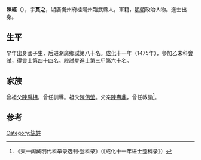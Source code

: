 {{Otheruses|other=名为陳經的其他人物|陳經}}

'''陳經'''（{{bd|1443年||？}}），字'''貫之'''，湖廣衡州府桂陽州臨武縣人，軍籍，[[明朝|明朝]]政治人物。進士出身。

== 生平 ==
早年出身國子生，后进湖廣鄉試第八十名。[[成化|成化]]十一年（1475年），參加乙未科[[會試|會試]]，得[[貢士|貢士]]第四十四名。[[殿試|殿試]]登[[進士|進士]]第三甲第六十名。

== 家族 ==
曾祖父[[陳舜相|陳舜相]]，曾任訓導。祖父[[陳佀瑩|陳佀瑩]]。父亲[[陳壽鼎|陳壽鼎]]，曾任教諭<ref>《天一阁藏明代科举录选刊·登科录》（《成化十一年进士登科录》）</ref>。

==参考==
{{reflist}}

{{成化十一年乙未科殿試金榜}}

{{Authority control}}

{{DEFAULTSORT:}}
[[Category:陈姓|Category:陈姓]]


{{明朝人物小作品}}